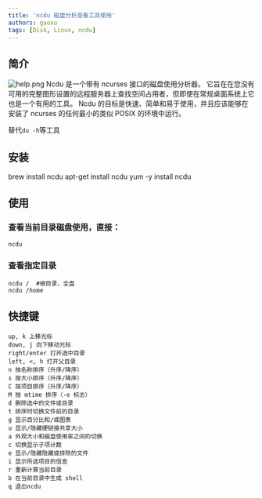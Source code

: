 ```yaml
---
title: 'ncdu 磁盘分析查看工具使用'
authors: gaoxu
tags: [Disk, Linux, ncdu]
---
```


## 简介
![help.png](help.png)
Ncdu 是一个带有 ncurses 接口的磁盘使用分析器。 它旨在在您没有可用的完整图形设置的远程服务器上查找空间占用者，但即使在常规桌面系统上它也是一个有用的工具。 Ncdu 的目标是快速、简单和易于使用，并且应该能够在安装了 ncurses 的任何最小的类似 POSIX 的环境中运行。

替代`du -h`等工具

## 安装

<Tabs>
  <TabItem value="apple" label="macOS" default>
    <CodeBlock language="shell">
      brew install ncdu
    </CodeBlock>
  </TabItem>
  <TabItem value="orange" label="ubuntu">
    <CodeBlock language="shell">
      apt-get install ncdu
    </CodeBlock>
  </TabItem>
  <TabItem value="banana" label="Centos">
    <CodeBlock language="shell">
      yum -y install ncdu
    </CodeBlock>
  </TabItem>
</Tabs>

## 使用

### 查看当前目录磁盘使用，直接：
```shell
ncdu
```

### 查看指定目录
```shell
ncdu /  #根目录，全盘
ncdu /home
```

## 快捷键

```
up, k 上移光标
down, j 向下移动光标
right/enter 打开选中目录
left, <, h 打开父目录
n 按名称排序（升序/降序）
s 按大小排序（升序/降序）
C 按项目排序（升序/降序）
M 按 mtime 排序（-e 标志）
d 删除选中的文件或目录
t 排序时切换文件前的目录
g 显示百分比和/或图表
u 显示/隐藏硬链接共享大小
a 外观大小和磁盘使用率之间的切换
c 切换显示子项计数
e 显示/隐藏隐藏或排除的文件
i 显示所选项目的信息
r 重新计算当前目录
b 在当前目录中生成 shell
q 退出ncdu
```
